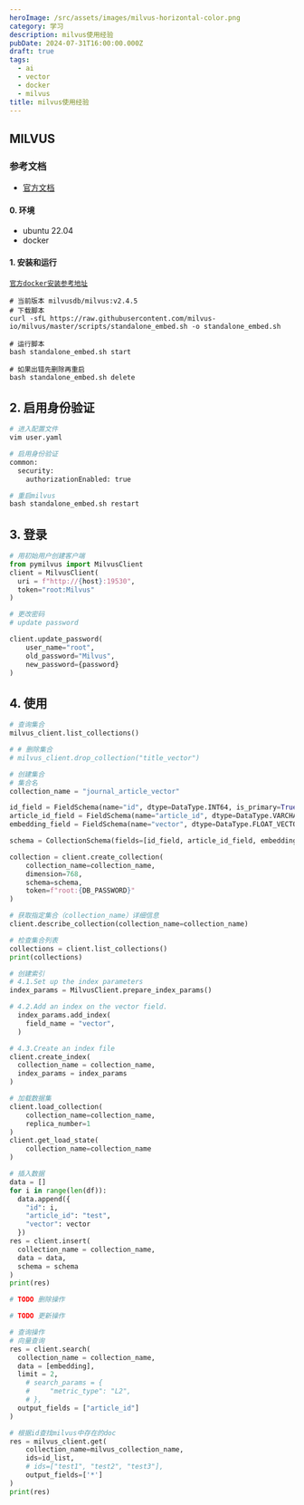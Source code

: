```yaml
---
heroImage: /src/assets/images/milvus-horizontal-color.png
category: 学习
description: milvus使用经验
pubDate: 2024-07-31T16:00:00.000Z
draft: true
tags:
  - ai
  - vector
  - docker
  - milvus
title: milvus使用经验
---
```


## MILVUS

### 参考文档

* [官方文档](https://milvus.io/)

#### 0. 环境

* ubuntu 22.04
* docker

#### 1. 安装和运行

[`官方docker安装参考地址`](https://milvus.io/docs/install_standalone-docker.md#Run-Milvus-in-Docker)

```shell
# 当前版本 milvusdb/milvus:v2.4.5
# 下载脚本
curl -sfL https://raw.githubusercontent.com/milvus-io/milvus/master/scripts/standalone_embed.sh -o standalone_embed.sh

# 运行脚本
bash standalone_embed.sh start

# 如果出错先删除再重启
bash standalone_embed.sh delete
```

## 2. 启用身份验证

```python
# 进入配置文件
vim user.yaml

# 启用身份验证
common:
  security:
    authorizationEnabled: true

# 重启milvus
bash standalone_embed.sh restart
```

## 3. 登录

```python
# 用初始用户创建客户端
from pymilvus import MilvusClient
client = MilvusClient(
  uri = f"http://{host}:19530",
  token="root:Milvus"
)

# 更改密码
# update password

client.update_password(
    user_name="root",
    old_password="Milvus",
    new_password={password}
)


```

## 4. 使用

```python
# 查询集合
milvus_client.list_collections()

# # 删除集合
# milvus_client.drop_collection("title_vector")

```

```python
# 创建集合
# 集合名
collection_name = "journal_article_vector"

id_field = FieldSchema(name="id", dtype=DataType.INT64, is_primary=True, description="primary id")
article_id_field = FieldSchema(name="article_id", dtype=DataType.VARCHAR, description="journal article id", max_length=32)
embedding_field = FieldSchema(name="vector", dtype=DataType.FLOAT_VECTOR, dim=768, description="vector")

schema = CollectionSchema(fields=[id_field, article_id_field, embedding_field], auto_id=False, description="journal article", enable_dynamic_field=True)

collection = client.create_collection(
    collection_name=collection_name,
    dimension=768,
    schema=schema,
    token=f"root:{DB_PASSWORD}"
)

# 获取指定集合（collection_name）详细信息
client.describe_collection(collection_name=collection_name)

# 检查集合列表
collections = client.list_collections()
print(collections)
```

```python
# 创建索引
# 4.1.Set up the index parameters
index_params = MilvusClient.prepare_index_params()

# 4.2.Add an index on the vector field.
  index_params.add_index(
    field_name = "vector",
  )

# 4.3.Create an index file
client.create_index(
  collection_name = collection_name,
  index_params = index_params
)

# 加载数据集
client.load_collection(
    collection_name=collection_name,
    replica_number=1
)
client.get_load_state(
    collection_name=collection_name
)
```

```python
# 插入数据
data = []
for i in range(len(df)):
  data.append({
    "id": i,
    "article_id": "test",
    "vector": vector
  })
res = client.insert(
  collection_name = collection_name,
  data = data,
  schema = schema
)
print(res)
```

```python
# TODO 删除操作
```

```python
# TODO 更新操作
```

```python
# 查询操作
# 向量查询
res = client.search(
  collection_name = collection_name,
  data = [embedding],
  limit = 2,
    # search_params = {
    #     "metric_type": "L2",
    # },
  output_fields = ["article_id"]
)

# 根据id查找milvus中存在的doc
res = milvus_client.get(
    collection_name=milvus_collection_name,
    ids=id_list,
    # ids=["test1", "test2", "test3"],
    output_fields=['*']
)
print(res)
```
